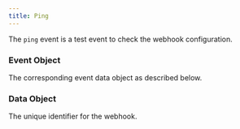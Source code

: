 ```yaml
---
title: Ping
---
```


The `ping` event is a test event to check the webhook configuration.

### Event Object
<ParamField path="type" type="ping">
</ParamField>
<ParamField path="data" type="Event Data Object">
    The corresponding event data object as described below.
</ParamField>

### Data Object

<ParamField path="webhookId" type="string">
    The unique identifier for the webhook.
</ParamField>
